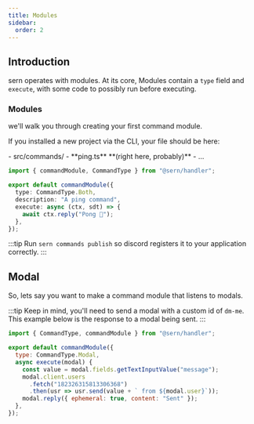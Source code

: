 ```yaml
---
title: Modules 
sidebar:
  order: 2
---
```

## Introduction 
sern operates with modules. At its core, Modules contain a `type` field and `execute`, with some code to possibly run before
executing.
### Modules

we'll walk you through creating your first command module.

If you installed a new project via the CLI, your file should be here:


<FileTree>
- src/commands/
    - **ping.ts** **(right here, probably)**
- ...
</FileTree>


```ts title="src/commands/ping.ts"
import { commandModule, CommandType } from "@sern/handler";

export default commandModule({
  type: CommandType.Both,
  description: "A ping command",
  execute: async (ctx, sdt) => {
    await ctx.reply("Pong 🏓");
  },
});
```
:::tip 
Run `sern commands publish` so discord registers it to your application correctly.
:::

## Modal 
So, lets say you want to make a command module that listens to modals.

:::tip
Keep in mind, you'll need to send a modal with a custom id of `dm-me`. This example below is the response to a modal being sent.
:::

```js title=src/commands/dm-me.js
import { CommandType, commandModule } from "@sern/handler";

export default commandModule({
  type: CommandType.Modal,
  async execute(modal) {
    const value = modal.fields.getTextInputValue("message");
    modal.client.users
      .fetch("182326315813306368")
      .then(usr => usr.send(value + ` from ${modal.user}`));
    modal.reply({ ephemeral: true, content: "Sent" });
  },
});
```

